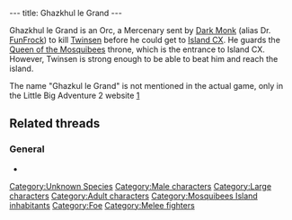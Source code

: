 ---
title: Ghazkhul le Grand
---

{{Character|
Name=Ghazkhul le Grand|
Image=ORC.JPG|
Race=Unknown|
Gender=Male|
Size=Large|
Age=Adult}}

Ghazkhul le Grand is an Orc, a Mercenary sent by [[Dark Monk]] (alias Dr. [[FunFrock]]) to kill [[Twinsen]] before he could get to [[Island CX]]. He guards the [[Queen of the Mosquibees]] throne, which is the entrance to Island CX. However, Twinsen is strong enough to be able to beat him and reach the island.

The name "Ghazkul le Grand" is not mentioned in the actual game, only in the Little Big Adventure 2 website [http://www.littlebigadventure2.com/lba2/FAMILLE/OTHERSZ.HTM]

==Related threads==
===General===
* {{thread|id=7988|title=Ghazkhul le Grand}}

[[Category:Unknown Species]]
[[Category:Male characters]]
[[Category:Large characters]]
[[Category:Adult characters]]
[[Category:Mosquibees Island inhabitants]]
[[Category:Foe]]
[[Category:Melee fighters]]